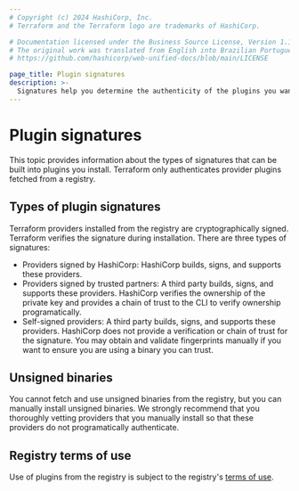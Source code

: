 ```yaml
---
# Copyright (c) 2024 HashiCorp, Inc.
# Terraform and the Terraform logo are trademarks of HashiCorp.

# Documentation licensed under the Business Source License, Version 1.1.
# The original work was translated from English into Brazilian Portuguese.
# https://github.com/hashicorp/web-unified-docs/blob/main/LICENSE

page_title: Plugin signatures
description: >-
  Signatures help you determine the authenticity of the plugins you want to install. Learn about the types of signatures providers can have on the Terraform registry.
---
```


<!-- THIS PAGED IS LINKED TO IN THE CLI -->

# Plugin signatures

This topic provides information about the types of signatures that can be built into plugins you install. Terraform only authenticates provider plugins fetched from a registry.

## Types of plugin signatures

Terraform providers installed from the registry are cryptographically signed. Terraform verifies the signature during installation. There are three types of signatures:

* Providers signed by HashiCorp: HashiCorp builds, signs, and supports these providers.
* Providers signed by trusted partners: A third party builds, signs, and supports these providers. HashiCorp verifies the ownership of the private key and provides a chain of trust to the CLI to verify ownership programatically.
* Self-signed providers: A third party builds, signs, and supports these providers. HashiCorp does not provide a
  verification or chain of trust for the signature. You may obtain and validate fingerprints manually
  if you want to ensure you are using a binary you can trust.

## Unsigned binaries

You cannot fetch and use unsigned binaries from the registry, but you can manually install unsigned binaries. We strongly recommend that you thoroughly vetting providers that you manually install so that these providers do not programatically authenticate.

## Registry terms of use

Use of plugins from the registry is subject to the registry's [terms of use](https://registry.terraform.io/terms).
